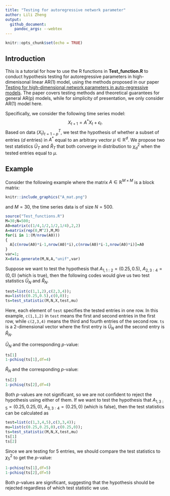 ```yaml
---
title: "Testing for autoregressive network parameter"
author: Lili Zheng
output:
  github_document:
    pandoc_args: --webtex
---
```


```r
knitr::opts_chunk$set(echo = TRUE)
```

## Introduction

This is a tutorial for how to use the R functions in **Test_function.R** to conduct hypothesis testing for autoregressive parameters in high-dimenisonal linear AR(1) model, using the methods proposed in our paper [Testing for high-dimensional network parameters in auto-regressive models](https://projecteuclid.org/euclid.ejs/1576119708). The paper covers testing methods and theoretical guarantees for general AR(p) models, while for simplicity of presentation, we only consider AR(1) model here.

Specifically, we consider the following time series model: $$X_{t+1}=A^*X_t+\epsilon_t.$$ Based on data $(X_t)_{t=1-p}^{T}$, we test the hypothesis of whether a subset of entries ($d$ entries) in $A^*$ equal to an arbitrary vector $\mu\in \mathbb{R}^d$. We propose two test statistics $\tilde{U}_{T}$ and $\hat{R}_{T}$ that both converge in distribution to $\chi_d^2$ when the tested entries equal to $\mu$. 


## Example

Consider the following example where the matrix $A\in \mathbb{R}^{M\times M}$ is a block matrix:
```r
knitr::include_graphics("A_mat.png")
```

and $M=30$, the time series data is of size $N=500$.
```r
source("Test_functions.R")
M=30;N=500;
A0=matrix(c(1/4,1/2,1/2,1/4),2,2)
A=matrix(rep(0,M^2),M,M)
for(i in 1:(M/nrow(A0)))
{
  A[c(nrow(A0)*i-1,nrow(A0)*i),c(nrow(A0)*i-1,nrow(A0)*i)]=A0
}
var=1;
X=data.generate(M,N,A,"unif",var)
```
Suppose we want to test the hypothesis that $A_{1,1:2}=(0.25,0.5)$, $A_{2,3:4}=(0,0)$ (which is true), then the following codes would give us two test statistics $\tilde{U}_N$ and $\hat{R}_N$.
```r
test=list(c(1,1,2),c(2,3,4));
mu=list(c(0.25,0.5),c(0,0));
ts=test_statistic(M,N,X,test,mu)
```
Here, each element of `test` specifies the tested entries in one row. In this example, `c(1,1,2)` in `test` means the first and second entries in the first row, while `c(2,3,4)` means the third and fourth entries of the second row. `ts` is a 2-dimensional vector where the first entry is $\tilde{U}_N$ and the second entry is $\hat{R}_N$.

$\tilde{U}_N$ and the corresponding $p$-value:
```r
ts[1]
1-pchisq(ts[1],df=4)
```
$\hat{R}_N$ and the corresponding $p$-value:
```r
ts[2]
1-pchisq(ts[2],df=4)
```
Both $p$-values are not significant, so we are not confident to reject the hypothesis using either of them.
If we want to test the hypothesis that $A_{1,3:5}=(0.25,0.25,0)$, $A_{3,3:4}=(0.25,0)$ (which is false), then the test statistics can be calculated as 
```r
test=list(c(1,3,4,5),c(3,3,4));
mu=list(c(0.25,0.25,0),c(0.25,0));
ts=test_statistic(M,N,X,test,mu)
ts[1]
ts[2]
```
Since we are testing for 5 entries, we should compare the test statistics to $\chi_5^2$ to get the $p$-value:
```r
1-pchisq(ts[1],df=5)
1-pchisq(ts[2],df=5)
```
Both $p$-values are significant, suggesting that the hypothesis should be rejected regardless of which test statistic we use.